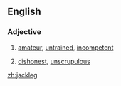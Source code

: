 ==English==

===Adjective===
{{en-adj}}

#{{US}} [[amateur]], [[untrained]], [[incompetent]]
#{{US}} [[dishonest]], [[unscrupulous]]

[[zh:jackleg]]